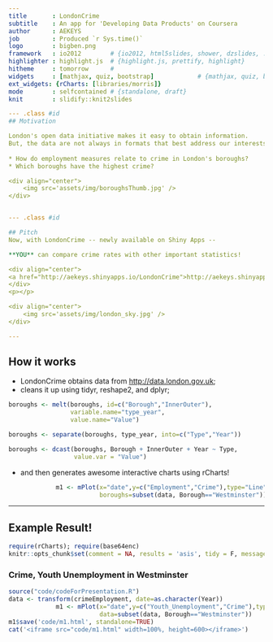 ```yaml
---
title       : LondonCrime
subtitle    : An app for 'Developing Data Products' on Coursera
author      : AEKEYS
job         : Produced `r Sys.time()`
logo        : bigben.png
framework   : io2012        # {io2012, html5slides, shower, dzslides, ...}
highlighter : highlight.js  # {highlight.js, prettify, highlight}
hitheme     : tomorrow      # 
widgets     : [mathjax, quiz, bootstrap]            # {mathjax, quiz, bootstrap}
ext_widgets: {rCharts: [libraries/morris]}
mode        : selfcontained # {standalone, draft}
knit        : slidify::knit2slides

--- .class #id
## Motivation

London's open data initiative makes it easy to obtain information.
But, the data are not always in formats that best address our interests.
 
* How do employment measures relate to crime in London's boroughs?
* Which boroughs have the highest crime?

<div align="center">
    <img src='assets/img/boroughsThumb.jpg' />
</div>


--- .class #id 

## Pitch
Now, with LondonCrime -- newly available on Shiny Apps -- 

**YOU** can compare crime rates with other important statistics!

<div align="center">
<a href="http://aekeys.shinyapps.io/LondonCrime">http://aekeys.shinyapps.io/LondonCrime</a>
</div>
<p></p>

<div align="center">
    <img src='assets/img/london_sky.jpg' />
</div>

---
```

## How it works

- LondonCrime obtains data from [http://data.london.gov.uk](http://data.london.gov.uk);  
- cleans it up using tidyr, reshape2, and dplyr;  
```r
boroughs <- melt(boroughs, id=c("Borough","InnerOuter"),
                 variable.name="type_year",
                 value.name="Value")

boroughs <- separate(boroughs, type_year, into=c("Type","Year"))

boroughs <- dcast(boroughs, Borough + InnerOuter + Year ~ Type,
                  value.var = "Value")
```
- and then generates awesome interactive charts using rCharts!  

```r
             m1 <- mPlot(x="date",y=c("Employment","Crime"),type="Line",
                         boroughs=subset(data, Borough=="Westminster"))
```


--- 

## Example Result!

```r
require(rCharts); require(base64enc)
knitr::opts_chunk$set(comment = NA, results = 'asis', tidy = F, message = T)
```
 
### Crime, Youth Unemployment in Westminster
 
```r
source("code/codeForPresentation.R") 
data <- transform(crimeEmployment, date=as.character(Year))
             m1 <- mPlot(x="date",y=c("Youth_Unemployment","Crime"),type="Line",
                         data=subset(data, Borough=="Westminster"))
m1$save('code/m1.html', standalone=TRUE)
cat('<iframe src="code/m1.html" width=100%, height=600></iframe>')
```


